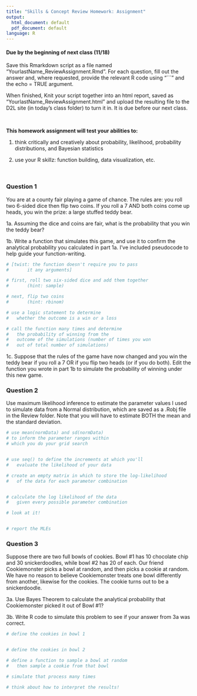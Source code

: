 ```yaml
---
title: "Skills & Concept Review Homework: Assignment"
output:
  html_document: default
  pdf_document: default
language: R
---
```


<!-- To render the assignment in Rmarkdown, enter the command below in the R console -->
<!-- rmarkdown::render("Review_Assignment.Rmd") -->

#### Due by the beginning of next class (11/18)

Save this Rmarkdown script as a file named “YourlastName_ReviewAssignment.Rmd”. 
For each question, fill out the answer and, where requested, 
provide the relevant R code using "```" and the echo = TRUE argument.

When finished, Knit your script together into an html report, 
saved as “YourlastName_ReviewAssignment.html” and upload the 
resulting file to the D2L site (in today’s class folder) to turn it in. 
It is due before our next class.

\

**This homework assignment will test your abilities to:**

1. think critically and creatively about probability, likelihood, probability distributions, and Bayesian statistics

2. use your R skillz: function building, data visualization, etc.

\

### Question 1

You are at a county fair playing a game of chance. 
The rules are: you roll two 6-sided dice then flip two coins.
If you roll a 7 AND both coins come up heads, you win the prize: 
a large stuffed teddy bear.

1a. Assuming the dice and coins are fair, 
what is the probability that you win the teddy bear?



1b. Write a function that simulates this game, and use it to confirm 
the analytical probability you calculated in part 1a. I've included 
pseudocode to help guide your function-writing.



```r

# [twist: the function doesn't require you to pass
#		it any arguments]

# first, roll two six-sided dice and add them together
#		(hint: sample)

# next, flip two coins
#		(hint: rbinom)

# use a logic statement to determine 
#	whether the outcome is a win or a loss

# call the function many times and determine  
#	the probability of winning from the 
#	outcome of the simulations (number of times you won
#	out of total number of simulations)

```

1c. Suppose that the rules of the game have now changed 
and you win the teddy bear if you roll a 7 OR if you flip 
two heads (or if you do both).  Edit the function you wrote in part 1b to 
simulate the probability of winning under this new game.


### Question 2

Use maximum likelihood inference to estimate the parameter values 
I used to simulate data from a Normal distribution, 
which are saved as a .Robj file in the Review folder.
Note that you will have to estimate BOTH the mean and the 
standard deviation.

```r

# use mean(normData) and sd(normData)
# to inform the parameter ranges within 
# which you do your grid search


# use seq() to define the increments at which you'll 
#	evaluate the likelihood of your data

# create an empty matrix in which to store the log-likelihood
#	of the data for each parameter combination


# calculate the log likelihood of the data 
#	given every possible parameter combination

# look at it!


# report the MLEs

```

### Question 3

Suppose there are two full bowls of cookies. 
Bowl #1 has 10 chocolate chip and 30 snickerdoodles, 
while bowl #2 has 20 of each. 
Our friend Cookiemonster picks a bowl at random, and then picks a cookie at random. 
We have no reason to believe Cookiemonster treats one bowl differently from another, 
likewise for the cookies. 
The cookie turns out to be a snickerdoodle.

 
3a. Use Bayes Theorem to calculate the analytical probability that 
Cookiemonster picked it out of Bowl #1?




3b. Write R code to simulate this problem to see 
if your answer from 3a was correct.


```r
# define the cookies in bowl 1


# define the cookies in bowl 2

# define a function to sample a bowl at random
#	then sample a cookie from that bowl

# simulate that process many times

# think about how to interpret the results!

```


